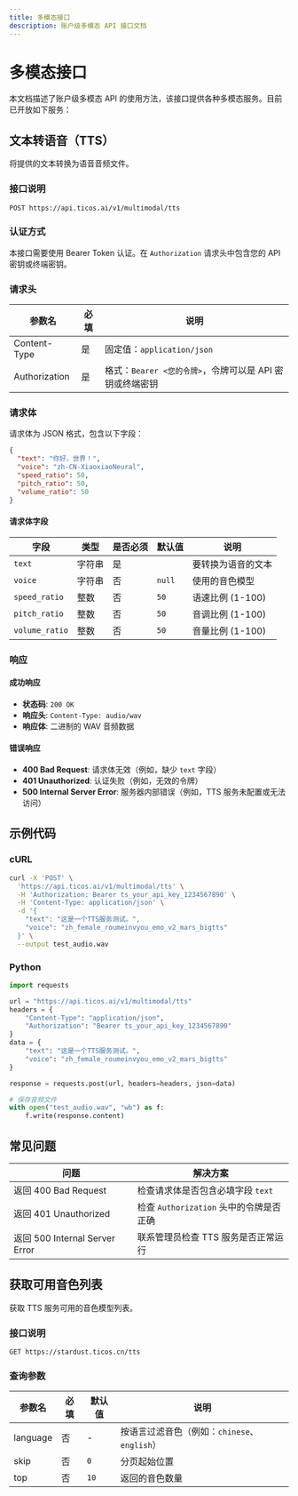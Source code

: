 ```yaml
---
title: 多模态接口
description: 账户级多模态 API 接口文档
---
```


# 多模态接口

本文档描述了账户级多模态 API 的使用方法，该接口提供各种多模态服务。目前已开放如下服务：

## 文本转语音（TTS）

将提供的文本转换为语音音频文件。

### 接口说明

```
POST https://api.ticos.ai/v1/multimodal/tts
```

### 认证方式

本接口需要使用 Bearer Token 认证。在 `Authorization` 请求头中包含您的 API 密钥或终端密钥。

### 请求头

| 参数名 | 必填 | 说明 |
| ----- | ---- | ---- |
| Content-Type | 是 | 固定值：`application/json` |
| Authorization | 是 | 格式：`Bearer <您的令牌>`，令牌可以是 API 密钥或终端密钥 |

### 请求体

请求体为 JSON 格式，包含以下字段：

```json
{
  "text": "你好，世界！",
  "voice": "zh-CN-XiaoxiaoNeural",
  "speed_ratio": 50,
  "pitch_ratio": 50,
  "volume_ratio": 50
}
```

#### 请求体字段

| 字段 | 类型 | 是否必须 | 默认值 | 说明 |
|---|---|---|---|---|
| `text` | 字符串 | 是 | | 要转换为语音的文本 |
| `voice` | 字符串 | 否 | `null` | 使用的音色模型 |
| `speed_ratio` | 整数 | 否 | `50` | 语速比例 (1-100) |
| `pitch_ratio` | 整数 | 否 | `50` | 音调比例 (1-100) |
| `volume_ratio` | 整数 | 否 | `50` | 音量比例 (1-100) |

### 响应

#### 成功响应

- **状态码**: `200 OK`
- **响应头**: `Content-Type: audio/wav`
- **响应体**: 二进制的 WAV 音频数据

#### 错误响应

- **400 Bad Request**: 请求体无效（例如，缺少 `text` 字段）
- **401 Unauthorized**: 认证失败（例如，无效的令牌）
- **500 Internal Server Error**: 服务器内部错误（例如，TTS 服务未配置或无法访问）

## 示例代码

### cURL

```bash
curl -X 'POST' \
  'https://api.ticos.ai/v1/multimodal/tts' \
  -H 'Authorization: Bearer ts_your_api_key_1234567890' \
  -H 'Content-Type: application/json' \
  -d '{
    "text": "这是一个TTS服务测试。",
    "voice": "zh_female_roumeinvyou_emo_v2_mars_bigtts"
  }' \
  --output test_audio.wav
```

### Python

```python
import requests

url = "https://api.ticos.ai/v1/multimodal/tts"
headers = {
    "Content-Type": "application/json",
    "Authorization": "Bearer ts_your_api_key_1234567890"
}
data = {
    "text": "这是一个TTS服务测试。",
    "voice": "zh_female_roumeinvyou_emo_v2_mars_bigtts"
}

response = requests.post(url, headers=headers, json=data)

# 保存音频文件
with open("test_audio.wav", "wb") as f:
    f.write(response.content)
```

## 常见问题

| 问题 | 解决方案 |
| ---- | -------- |
| 返回 400 Bad Request | 检查请求体是否包含必填字段 `text` |
| 返回 401 Unauthorized | 检查 `Authorization` 头中的令牌是否正确 |
| 返回 500 Internal Server Error | 联系管理员检查 TTS 服务是否正常运行 |

## 获取可用音色列表

获取 TTS 服务可用的音色模型列表。

### 接口说明

```
GET https://stardust.ticos.cn/tts
```

### 查询参数

| 参数名 | 必填 | 默认值 | 说明 |
| ----- | ---- | ------ | ---- |
| language | 否 | - | 按语言过滤音色（例如：`chinese`、`english`） |
| skip | 否 | `0` | 分页起始位置 |
| top | 否 | `10` | 返回的音色数量 |
